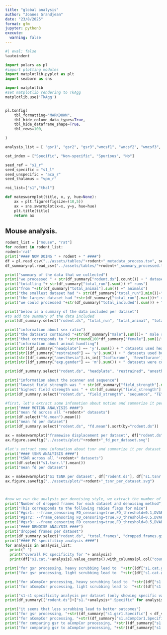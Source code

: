```yaml
---
title: "global analysis"
author: "Joanes Grandjean"
date: "23/8/2025"
format: gfm
jupyter: python3
execute: 
  warning: false
---
```


```python
#| eval: false
%autoindent 
```

```python
import polars as pl
#import plotting modules
import matplotlib.pyplot as plt
import seaborn as sns

import matplotlib
#set matplotlib rendering to TkAgg
matplotlib.use('TkAgg')


pl.Config(
    tbl_formatting="MARKDOWN",
    tbl_hide_column_data_types=True,
    tbl_hide_dataframe_shape=True,
    tbl_rows=100,

)

analysis_list = [ "gsr1", "gsr2", "gsr3","wmcsf1", "wmcsf2", "wmcsf3", "aCompCor1", "aCompCor2", "aCompCor3" ]  

cat_index = ["Specific", "Non-specific", "Spurious", "No"]

seed_ref = "s1_r"
seed_specific = "s1_l"
seed_unspecific = "aca_r"
seed_thalamus = "vpm_r"

roi_list=["s1","thal"]

def makeswarmplot(title, x, y, hue=None):
    ax = plt.figure(figsize=(10,5))
    ax = sns.swarmplot(x=x, y=y, hue=hue)
    plt.title(title)
    return ax

```

## Mouse analysis. 


```python
rodent_list = ["mouse", "rat"]
for rodent in rodent_list:
rodent='rat'
print("#### NOW DOING " + rodent + " ####")
df = pl.read_csv("../assets/tables/"+rodent+"_metadata_process.tsv", separator="\t")
df_summary=pl.read_csv("../assets/tables/"+rodent+"_summary_processed.tsv", separator="\t")

print("summary of the data that we collected")
print("we processed " + str(df_summary["rodent.ds"].count()) + " datasets") 
print("totalling "+ str(df_summary["total_run"].sum()) +" runs")
print("from "+str(df_summary["total_animal"].sum()) +" animals")
print("the smallest dataset had "+ str(df_summary["total_run"].min())+" runs") 
print("the largest dataset had "+str(df_summary["total_run"].max())+" runs")
print("we could processed "+str(df_summary["total_included"].sum()) + "/" + str(df_summary["total_run"].sum())+ " runs.")

print("below is a summary of the data included per dataset")
#to add the summary of the data included
print(df_summary.select("rodent.ds", "total_run", "total_animal", "total_included", "strain").sort(by="rodent.ds"))

print("information about sex ratio")
print("the datasets contained "+str(df_summary["male"].sum())+ " male runs and " +str(df_summary["female"].sum())+ " female runs")
print("that corresponds to "+str(round(100*df_summary["female"].sum()/(df_summary["female"].sum()+df_summary["male"].sum()),2))+"% females ")
print("information about animal handling")
print(str((df_summary["headplate"] == 'y').sum()) + " datasets used headplates")
print(str((df_summary["restrained"] == 'y').sum()) + " datasets used body restraining")
print(str((df_summary["anesthesia"].is_in(['Isoflurane', 'Sevoflurane'])).sum()) + " datasets used anesthesia before acquisition")
print(str((df_summary["exp.gender"] == 'm').sum()) + " datasets were collected by men, " + str((df_summary["exp.gender"] == 'f').sum())+ " by women")

print(df_summary.select("rodent.ds", "headplate", "restrained", "anesthesia","exp.gender").sort(by="rodent.ds"))

print("information about the scanner and sequence")
print("lowest field strength was " + str(df_summary["field_strength"].min()) + "T")
print("highest field strength was " + str(df_summary["field_strength"].max()) + "T")
print(df_summary.select("rodent.ds", "field_strength", "sequence", "TE").sort(by="rodent.ds"))

#first, let's extract some infomation about motion and summarize it per dataset
print("#### MOTION ANALYISIS ####")
print("mean fd across all "+rodent+" datasets")
print(df.select("fd.mean").mean())
print("mean fd per dataset")
print(df_summary.select("rodent.ds", "fd.mean").sort(by="rodent.ds"))

ax = makeswarmplot('framewise displacement per dataset', df["rodent.ds"], df["fd.mean"], hue=df['head-plate'])
ax.figure.savefig("../assets/plot/"+rodent+"_fd_per_dataset.svg")

#let's extract some infomation about tsnr and summarize it per dataset
print("#### tSNR ANALYISIS ####")
print("tSNR across all "+rodent+" datasets")
print(df.select("s1.tsnr.l").mean())
print("mean fd per dataset")

ax = makeswarmplot('S1 tSNR per dataset', df["rodent.ds"], df["s1.tsnr.l"], hue=df['MRI.field.strength'])
ax.figure.savefig("../assets/plot/"+rodent+"_tsnr_per_dataset.svg")



#now we run the analysis per denoising style, we extract the number of dropped frames, the s1-s1, s1-aca, and s1-thal correlations. finally we estimate connectivity specificity
print("Number of dropped frames for each dataset and denoising method")
print("This corresponds to the following rabies flags for mice")
print("#gsr1: --frame_censoring FD_censoring=true,FD_threshold=0.1,DVARS_censoring=true")
print("#gsr2: --frame_censoring FD_censoring=true,FD_threshold=0.5,DVARS_censoring=true")
print("#gsr3: --frame_censoring FD_censoring=true,FD_threshold=0.5,DVARS_censoring=false")
print("#### DENOISE ANALYSIS ####")
print("dropped frames per dataset")
print(df_summary.select("rodent.ds", "total.frames", "dropped.frames.gsr1", "dropped.frames.gsr2", "dropped.frames.gsr3").sort(by="rodent.ds"))
print("#### FC specifiticy analysis ####")
for analysis in analysis_list:
  print(" ")
  print("overall FC specificity for "+ analysis)
  print(df["s1.cat."+analysis].value_counts().with_columns(pl.col("count")/pl.sum("count")).sort(by='count', descending=True))

print("for gsr processing, heavy scrubbing lead to  "+str((df["s1.cat.gsr1"]=="Specific").sum()) + "/" +str((df["s1.cat.gsr1"]=="Specific").count())  + " Specific scans")
print("for gsr processing, light scrubbing lead to  "+str((df["s1.cat.gsr3"]=="Specific").sum()) + "/" +str((df["s1.cat.gsr3"]=="Specific").count())  + " Specific scans")

print("for aCompCor processing, heavy scrubbing lead to  "+str((df["s1.cat.aCompCor1"]=="Specific").sum()) + "/" +str((df["s1.cat.aCompCor1"]=="Specific").count())  + " Specific scans")
print("for aCompCor processing, light scrubbing lead to  "+str((df["s1.cat.aCompCor3"]=="Specific").sum()) + "/" +str((df["s1.cat.aCompCor3"]=="Specific").count())  + " Specific scans")

print("s1-s1 specificity analysis per dataset (only showing specific values)")
print(df_summary[["rodent.ds"]+["s1."+analysis+".Specific" for analysis in analysis_list]].sort(by="rodent.ds"))

print("it seems that less scrubbing lead to better outcomes")
print("for gsr processing, "+str((df_summary["s1.gsr1.Specific"] < df_summary["s1.gsr3.Specific"]).sum())+"/"+str(df_summary["s1.gsr1.Specific"].count())+" dataset performed better with less scrubbing")
print("for aCompCor processing, "+str((df_summary["s1.aCompCor1.Specific"] < df_summary["s1.aCompCor3.Specific"]).sum())+"/"+str(df_summary["s1.aCompCor1.Specific"].count())+" dataset performed better with less scrubbing")
print("for comparing gsr to aCompCor processing, "+str((df_summary["s1.gsr3.Specific"] < df_summary["s1.aCompCor3.Specific"]).sum())+"/"+str(df_summary["s1.aCompCor3.Specific"].count())+" dataset performed better with aCompCor compared to gsr")
print("for comparing gsr to aCompCor processing, "+str((df_summary["s1.gsr3.Specific"] > df_summary["s1.aCompCor3.Specific"]).sum())+"/"+str(df_summary["s1.aCompCor3.Specific"].count())+" dataset performed worst with aCompCor compared to gsr")


```

